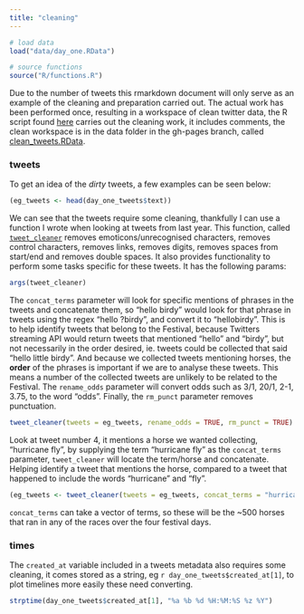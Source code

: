 ```yaml
---
title: "cleaning"
---
```


```r
# load data
load("data/day_one.RData")

# source functions
source("R/functions.R")
```

Due to the number of tweets this rmarkdown document will only serve as an example of the cleaning and preparation carried out.  The actual work has been performed once, resulting in a workspace of clean twitter data, the R script found [here](https://github.com/durtal/cheltenham-festival-2015-twitter/blob/gh-pages/R/cleaning.R) carries out the cleaning work, it includes comments, the clean workspace is in the data folder in the gh-pages branch, called [clean_tweets.RData](https://github.com/durtal/cheltenham-festival-2015-twitter/tree/gh-pages/data).

### tweets

To get an idea of the _dirty_ tweets, a few examples can be seen below:

```r
(eg_tweets <- head(day_one_tweets$text))
```

We can see that the tweets require some cleaning, thankfully I can use a function I wrote when looking at tweets from last year.  This function, called [`tweet_cleaner`](https://github.com/durtal/cheltenham-festival-2015-twitter/blob/gh-pages/R/functions.R#L14-L56) removes emoticons/unrecognised characters, removes control characters, removes links, removes digits, removes spaces from start/end and removes double spaces.  It also provides functionality to perform some tasks specific for these tweets.  It has the following params:

```r
args(tweet_cleaner)
```

The `concat_terms` parameter will look for specific mentions of phrases in the tweets and concatenate them, so "hello birdy" would look for that phrase in tweets using the regex "hello ?birdy", and convert it to "hellobirdy".  This is to help identify tweets that belong to the Festival, because Twitters streaming API would return tweets that mentioned "hello" and "birdy", but not necessarily in the order desired, ie. tweets could be collected that said "hello little birdy".  And because we collected tweets mentioning horses, the **order** of the phrases is important if we are to analyse these tweets.  This means a number of the collected tweets are unlikely to be related to the Festival.  The `rename_odds` parameter will convert odds such as 3/1, 20/1, 2-1, 3.75, to the word "odds".  Finally, the `rm_punct` parameter removes punctuation.

```r
tweet_cleaner(tweets = eg_tweets, rename_odds = TRUE, rm_punct = TRUE)
```

Look at tweet number 4, it mentions a horse we wanted collecting, "hurricane fly", by supplying the term "hurricane fly" as the `concat_terms` parameter, `tweet_cleaner` will locate the term/horse and concatenate.  Helping identify a tweet that mentions the horse, compared to a tweet that happened to include the words "hurricane" and "fly".

```r
(eg_tweets <- tweet_cleaner(tweets = eg_tweets, concat_terms = "hurricane fly", rename_odds = TRUE, rm_punct = TRUE))
```

`concat_terms` can take a vector of terms, so these will be the ~500 horses that ran in any of the races over the four festival days.

### times

The `created_at` variable included in a tweets metadata also requires some cleaning, it comes stored as a string, eg `r day_one_tweets$created_at[1]`, to plot timelines more easily these need converting.

```r
strptime(day_one_tweets$created_at[1], "%a %b %d %H:%M:%S %z %Y")
```
